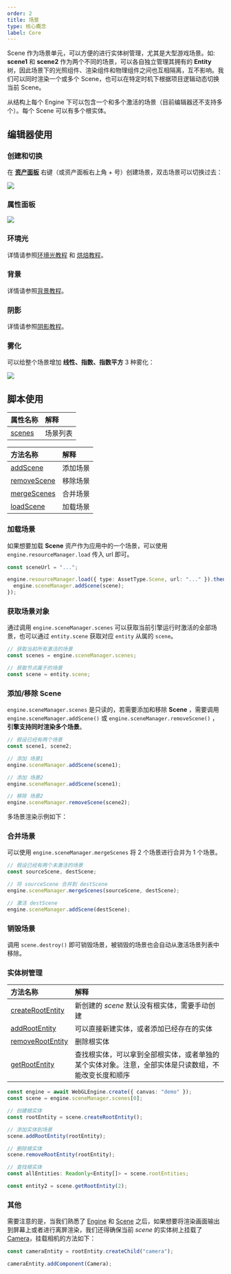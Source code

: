 ```yaml
---
order: 2
title: 场景
type: 核心概念
label: Core
---
```


Scene 作为场景单元，可以方便的进行实体树管理，尤其是大型游戏场景。如: **scene1** 和 **scene2** 作为两个不同的场景，可以各自独立管理其拥有的 **Entity** 树，因此场景下的光照组件、渲染组件和物理组件之间也互相隔离，互不影响。我们可以同时渲染一个或多个 Scene，也可以在特定时机下根据项目逻辑动态切换当前 Scene。

从结构上每个 Engine 下可以包含一个和多个激活的场景（目前编辑器还不支持多个）。每个 Scene 可以有多个根实体。

## 编辑器使用

### 创建和切换

在 **[资产面板](/docs/assets/interface)** 右键（或资产面板右上角 + 号）创建场景，双击场景可以切换过去：

<Image src="https://gw.alipayobjects.com/zos/OasisHub/eef870a7-2630-4f74-8c0e-478696a553b0/2024-03-19%25252018.04.02.gif" />

### 属性面板

<Image src="https://gw.alipayobjects.com/zos/OasisHub/5770f3d1-6840-438b-adf0-d759048fac6b/image-20250124110620126.png" />

### 环境光

详情请参照[环境光教程](/docs/graphics/light/ambient/) 和 [烘焙教程](/docs/graphics/light/bake/)。

### 背景

详情请参照[背景教程](/docs/graphics/background/background/)。

### 阴影

详情请参照[阴影教程](/docs/graphics/light/shadow/)。

### 雾化

可以给整个场景增加 **线性、指数、指数平方** 3 种雾化：

<Image src="https://gw.alipayobjects.com/zos/OasisHub/224fbc16-e60c-47ca-845b-5f7c09563c83/2024-03-19%25252018.08.23.gif" />

## 脚本使用

| 属性名称                                  | 解释     |
| :---------------------------------------- | :------- |
| [scenes](/apis/core/#SceneManager-scenes) | 场景列表 |

| 方法名称                                            | 解释     |
| :-------------------------------------------------- | :------- |
| [addScene](/apis/core/#SceneManager-addScene)       | 添加场景 |
| [removeScene](/apis/core/#SceneManager-removeScene) | 移除场景 |
| [mergeScenes](/apis/core/#SceneManager-mergeScenes) | 合并场景 |
| [loadScene](/apis/core/#SceneManager-loadScene)     | 加载场景 |

### 加载场景

如果想要加载 **Scene** 资产作为应用中的一个场景，可以使用 `engine.resourceManager.load` 传入 url 即可。

```typescript
const sceneUrl = "...";

engine.resourceManager.load({ type: AssetType.Scene, url: "..." }).then((scene) => {
  engine.sceneManager.addScene(scene);
});
```

### 获取场景对象

通过调用 `engine.sceneManager.scenes` 可以获取当前引擎运行时激活的全部场景，也可以通过 `entity.scene` 获取对应 `entity` 从属的 `scene`。

```typescript
// 获取当前所有激活的场景
const scenes = engine.sceneManager.scenes;

// 获取节点属于的场景
const scene = entity.scene;
```

### 添加/移除 Scene

`engine.sceneManager.scenes` 是只读的，若需要添加和移除 **Scene** ，需要调用 `engine.sceneManager.addScene()` 或 `engine.sceneManager.removeScene()` ，**引擎支持同时渲染多个场景**。

```typescript
// 假设已经有两个场景
const scene1, scene2;

// 添加 场景1
engine.sceneManager.addScene(scene1);

// 添加 场景2
engine.sceneManager.addScene(scene1);

// 移除 场景2
engine.sceneManager.removeScene(scene2);
```

多场景渲染示例如下：

<playground src="multi-scene.ts"></playground>

### 合并场景

可以使用 `engine.sceneManager.mergeScenes` 将 2 个场景进行合并为 1 个场景。

```typescript
// 假设已经有两个未激活的场景
const sourceScene, destScene;

// 将 sourceScene 合并到 destScene
engine.sceneManager.mergeScenes(sourceScene, destScene);

// 激活 destScene
engine.sceneManager.addScene(destScene);
```

### 销毁场景

调用 `scene.destroy()` 即可销毁场景，被销毁的场景也会自动从激活场景列表中移除。

### 实体树管理

| 方法名称 | 解释 |
| :-- | :-- |
| [createRootEntity](/apis/core/#Scene-createRootEntity) | 新创建的 _scene_ 默认没有根实体，需要手动创建 |
| [addRootEntity](/apis/core/#Scene-addRootEntity) | 可以直接新建实体，或者添加已经存在的实体 |
| [removeRootEntity](/apis/core/#Scene-removeRootEntity) | 删除根实体 |
| [getRootEntity](/apis/core/#Scene-getRootEntity) | 查找根实体，可以拿到全部根实体，或者单独的某个实体对象。注意，全部实体是只读数组，不能改变长度和顺序 |

```typescript
const engine = await WebGLEngine.create({ canvas: "demo" });
const scene = engine.sceneManager.scenes[0];

// 创建根实体
const rootEntity = scene.createRootEntity();

// 添加实体到场景
scene.addRootEntity(rootEntity);

// 删除根实体
scene.removeRootEntity(rootEntity);

// 查找根实体
const allEntities: Readonly<Entity[]> = scene.rootEntities;

const entity2 = scene.getRootEntity(2);
```

### 其他

需要注意的是，当我们熟悉了 [Engine](/apis/core/#Engine) 和 [Scene](/apis/core/#Scene) 之后，如果想要将渲染画面输出到屏幕上或者进行离屏渲染，我们还得确保当前 _scene_ 的实体树上挂载了 [Camera](/apis/core/#Camera)，挂载相机的方法如下：

```typescript
const cameraEntity = rootEntity.createChild("camera");

cameraEntity.addComponent(Camera);
```
